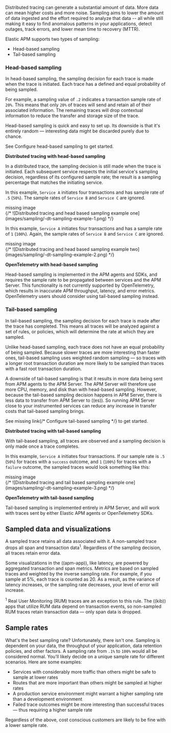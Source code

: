 

<div id="sampling"></div>

Distributed tracing can generate a substantial amount of data.
More data can mean higher costs and more noise.
Sampling aims to lower the amount of data ingested and the effort required to analyze that data --
all while still making it easy to find anomalous patterns in your applications, detect outages, track errors,
and lower mean time to recovery (MTTR).

Elastic APM supports two types of sampling:

* <DocLink id="serverlessObservabilityApmTransactionSampling" section="head-based-sampling">Head-based sampling</DocLink>
* <DocLink id="serverlessObservabilityApmTransactionSampling" section="tail-based-sampling">Tail-based sampling</DocLink>

<div id="head-based-sampling"></div>

### Head-based sampling

In head-based sampling, the sampling decision for each trace is made when the trace is initiated.
Each trace has a defined and equal probability of being sampled.

For example, a sampling value of `.2` indicates a transaction sample rate of `20%`.
This means that only `20%` of traces will send and retain all of their associated information.
The remaining traces will drop contextual information to reduce the transfer and storage size of the trace.

Head-based sampling is quick and easy to set up.
Its downside is that it's entirely random &mdash; interesting
data might be discarded purely due to chance.

See <DocLink id="serverlessObservabilityApmTransactionSampling">Configure head-based sampling</DocLink> to get started.

**Distributed tracing with head-based sampling**

In a distributed trace, the sampling decision is still made when the trace is initiated.
Each subsequent service respects the initial service's sampling decision, regardless of its configured sample rate;
the result is a sampling percentage that matches the initiating service.

In this example, `Service A` initiates four transactions and has sample rate of `.5` (`50%`).
The sample rates of `Service B` and `Service C` are ignored.

<div style={{ backgroundColor: "#F1F4FA", width: "100%", height: "250px", textAlign: "center", paddingTop: "110px", marginBottom: "20px" }}><DocIcon type="image" title="missing image"/> missing image</div>
{/* ![Distributed tracing and head based sampling example one](images/sampling/-dt-sampling-example-1.png) */}

In this example, `Service A` initiates four transactions and has a sample rate of `1` (`100%`).
Again, the sample rates of `Service B` and `Service C` are ignored.

<div style={{ backgroundColor: "#F1F4FA", width: "100%", height: "250px", textAlign: "center", paddingTop: "110px", marginBottom: "20px" }}><DocIcon type="image" title="missing image"/> missing image</div>
{/* ![Distributed tracing and head based sampling example two](images/sampling/-dt-sampling-example-2.png) */}

**OpenTelemetry with head-based sampling**

Head-based sampling is implemented in the APM agents and SDKs, and
requires the sample rate to be propagated between services and the APM Server.
This functionality is not currently supported by OpenTelemetry,
which results in inaccurate APM throughput, latency, and error metrics.
OpenTelemetry users should consider using tail-based sampling instead.

<div id="tail-based-sampling"></div>

### Tail-based sampling

In tail-based sampling, the sampling decision for each trace is made after the trace has completed.
This means all traces will be analyzed against a set of rules, or policies, which will determine the rate at which they are sampled.

Unlike head-based sampling, each trace does not have an equal probability of being sampled.
Because slower traces are more interesting than faster ones, tail-based sampling uses weighted random sampling &mdash; so
traces with a longer root transaction duration are more likely to be sampled than traces with a fast root transaction duration.

A downside of tail-based sampling is that it results in more data being sent from APM agents to the APM Server.
The APM Server will therefore use more CPU, memory, and disk than with head-based sampling.
However, because the tail-based sampling decision happens in APM Server, there is less data to transfer from APM Server to ((es)).
So running APM Server close to your instrumented services can reduce any increase in transfer costs that tail-based sampling brings.

See <DocBadge><DocIcon size="s" type="unlink" title="missing link"/> missing link</DocBadge>{/*  <DocLink id="enApmGuideConfigureTailBasedSampling">Configure tail-based sampling</DocLink> */} to get started.

**Distributed tracing with tail-based sampling**

With tail-based sampling, all traces are observed and a sampling decision is only made once a trace completes.

In this example, `Service A` initiates four transactions.
If our sample rate is `.5` (`50%`) for traces with a `success` outcome,
and `1` (`100%`) for traces with a `failure` outcome,
the sampled traces would look something like this:

<div style={{ backgroundColor: "#F1F4FA", width: "100%", height: "250px", textAlign: "center", paddingTop: "110px", marginBottom: "20px" }}><DocIcon type="image" title="missing image"/> missing image</div>
{/* ![Distributed tracing and tail based sampling example one](images/sampling/-dt-sampling-example-3.png) */}

**OpenTelemetry with tail-based sampling**

Tail-based sampling is implemented entirely in APM Server,
and will work with traces sent by either Elastic APM agents or OpenTelemetry SDKs.

## Sampled data and visualizations

A sampled trace retains all data associated with it.
A non-sampled trace drops all <DocLink id="serverlessObservabilityApmSpansTransactionsErrorsMetricsMetadata">span</DocLink> and <DocLink id="serverlessObservabilityApmSpansTransactionsErrorsMetricsMetadata">transaction</DocLink> data<sup>1</sup>.
Regardless of the sampling decision, all traces retain <DocLink id="serverlessObservabilityApmSpansTransactionsErrorsMetricsMetadata">error</DocLink> data.

Some visualizations in the ((apm-app)), like latency, are powered by aggregated transaction and span <DocLink id="serverlessObservabilityApmSpansTransactionsErrorsMetricsMetadata">metrics</DocLink>.
Metrics are based on sampled traces and weighted by the inverse sampling rate.
For example, if you sample at 5%, each trace is counted as 20.
As a result, as the variance of latency increases, or the sampling rate decreases, your level of error will increase.

<sup>1</sup> Real User Monitoring (RUM) traces are an exception to this rule.
The ((kib)) apps that utilize RUM data depend on transaction events,
so non-sampled RUM traces retain transaction data &mdash; only span data is dropped.

## Sample rates

What's the best sampling rate? Unfortunately, there isn't one.
Sampling is dependent on your data, the throughput of your application, data retention policies, and other factors.
A sampling rate from `.1%` to `100%` would all be considered normal.
You'll likely decide on a unique sample rate for different scenarios.
Here are some examples:

* Services with considerably more traffic than others might be safe to sample at lower rates
* Routes that are more important than others might be sampled at higher rates
* A production service environment might warrant a higher sampling rate than a development environment
* Failed trace outcomes might be more interesting than successful traces &mdash; thus requiring a higher sample rate

Regardless of the above, cost conscious customers are likely to be fine with a lower sample rate.
